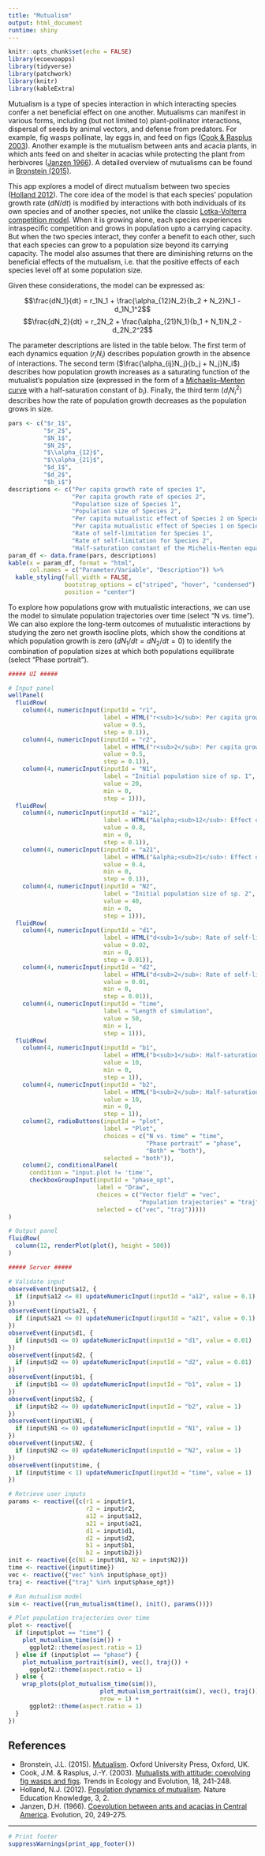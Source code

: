 ```yaml
---
title: "Mutualism"
output: html_document
runtime: shiny
---
```


```r
knitr::opts_chunk$set(echo = FALSE)
library(ecoevoapps)
library(tidyverse)
library(patchwork)
library(knitr)
library(kableExtra)
```

<!-- Add language options here once available -->

Mutualism is a type of species interaction in which interacting species confer a net beneficial effect on one another. Mutualisms can manifest in various forms, including (but not limited to) plant-pollinator interactions, dispersal of seeds by animal vectors, and defense from predators. For example, fig wasps pollinate, lay eggs in, and feed on figs ([Cook & Rasplus 2003](https://doi.org/10.1016/S0169-5347(03)00062-4)). Another example is the mutualism between ants and acacia plants, in which ants feed on and shelter in acacias while protecting the plant from herbivores ([Janzen 1966](https://doi.org/10.2307/2406628)). A detailed overview of mutualisms can be found in [Bronstein (2015)](https://doi.org/10.1093/acprof:oso/9780199675654.001.0001).

This app explores a model of direct mutualism between two species ([Holland 2012](https://www.nature.com/scitable/knowledge/library/population-dynamics-of-mutualism-61656069/)). The core idea of the model is that each species' population growth rate ($dN/dt$) is modified by interactions with both individuals of its own species and of another species, not unlike the classic [Lotka-Volterra competition model](https://ecoevoapps.shinyapps.io/lotka_volterra_competition/). When it is growing alone, each species experiences intraspecific competition and grows in population upto a carrying capacity. But when the two species interact, they confer a benefit to each other, such that each species can grow to a population size beyond its carrying capacity. The model also assumes that there are diminishing returns on the beneficial effects of the mutualism, i.e. that the positive effects of each species level off at some population size. 

Given these considerations, the model can be expressed as:

$$\frac{dN_1}{dt} = r_1N_1 + \frac{\alpha_{12}N_2}{b_2 + N_2}N_1 - d_1N_1^2$$
$$\frac{dN_2}{dt} = r_2N_2 + \frac{\alpha_{21}N_1}{b_1 + N_1}N_2 - d_2N_2^2$$

The parameter descriptions are listed in the table below. The first term of each dynamics equation ($r_iN_i$) describes population growth in the absence of interactions. The second term  ($\frac{\alpha_{ij}N_j}{b_j + N_j}N_i$) describes how population growth increases as a saturating function of the mutualist's population size (expressed in the form of a [Michaelis–Menten curve](https://en.wikipedia.org/wiki/Michaelis%E2%80%93Menten_kinetics) with a half-saturation constant of $b_i$). Finally, the third term ($d_iN_i^2$) describes how the rate of population growth decreases as the population grows in size.

```r
pars <- c("$r_1$",
          "$r_2$",
          "$N_1$",
          "$N_2$",
          "$\\alpha_{12}$",
          "$\\alpha_{21}$",
          "$d_1$",
          "$d_2$",
          "$b_i$")
descriptions <- c("Per capita growth rate of species 1",
                  "Per capita growth rate of species 2",
                  "Population size of Species 1",
                  "Population size of Species 2",
                  "Per capita mutualistic effect of Species 2 on Species 1",
                  "Per capita mutualistic effect of Species 1 on Species 2",
                  "Rate of self-limitation for Species 1",
                  "Rate of self-limitation for Species 2",
                  "Half-saturation constant of the Michelis-Menten equation, i.e. the population size of species $i$ at which it provides half its maximum benefit to species $j$")
param_df <- data.frame(pars, descriptions)
kable(x = param_df, format = "html",
      col.names = c("Parameter/Variable", "Description")) %>%
  kable_styling(full_width = FALSE,
                bootstrap_options = c("striped", "hover", "condensed"),
                position = "center")
```

To explore how populations grow with mutualistic interactions, we can use the model to simulate population trajectories over time (select "N vs. time"). We can also explore the long-term outcomes of mutualistic interactions by studying the zero net growth isocline plots, which show the conditions at which population growth is zero ($dN_1/dt = dN_2/dt = 0$) to identify the combination of population sizes at which both populations equilibrate (select "Phase portrait").

```r
##### UI #####

# Input panel
wellPanel(
  fluidRow(
    column(4, numericInput(inputId = "r1",
                           label = HTML("r<sub>1</sub>: Per capita growth rate of sp. 1"),
                           value = 0.5,
                           step = 0.1)),
    column(4, numericInput(inputId = "r2",
                           label = HTML("r<sub>2</sub>: Per capita growth rate of sp. 2"),
                           value = 0.5,
                           step = 0.1)),
    column(4, numericInput(inputId = "N1",
                           label = "Initial population size of sp. 1",
                           value = 20,
                           min = 0,
                           step = 1))),
  fluidRow(
    column(4, numericInput(inputId = "a12",
                           label = HTML("&alpha;<sub>12</sub>: Effect of sp. 2 on sp. 1"),
                           value = 0.8,
                           min = 0,
                           step = 0.1)),
    column(4, numericInput(inputId = "a21",
                           label = HTML("&alpha;<sub>21</sub>: Effect of sp. 1 on sp. 2"),
                           value = 0.4,
                           min = 0,
                           step = 0.1)),
    column(4, numericInput(inputId = "N2",
                           label = "Initial population size of sp. 2",
                           value = 40,
                           min = 0,
                           step = 1))),
  fluidRow(
    column(4, numericInput(inputId = "d1",
                           label = HTML("d<sub>1</sub>: Rate of self-limitation for sp. 1"),
                           value = 0.02,
                           min = 0,
                           step = 0.01)),
    column(4, numericInput(inputId = "d2",
                           label = HTML("d<sub>2</sub>: Rate of self-limitation for sp. 2"),
                           value = 0.01,
                           min = 0,
                           step = 0.01)),
    column(4, numericInput(inputId = "time",
                           label = "Length of simulation",
                           value = 50,
                           min = 1,
                           step = 1))),
  fluidRow(
    column(4, numericInput(inputId = "b1",
                           label = HTML("b<sub>1</sub>: Half-saturation constant for sp. 1"),
                           value = 10,
                           min = 0,
                           step = 1)),
    column(4, numericInput(inputId = "b2",
                           label = HTML("b<sub>2</sub>: Half-saturation constant for sp. 2"),
                           value = 10,
                           min = 0,
                           step = 1)),
    column(2, radioButtons(inputId = "plot",
                           label = "Plot",
                           choices = c("N vs. time" = "time",
                                       "Phase portrait" = "phase",
                                       "Both" = "both"),
                           selected = "both")),
    column(2, conditionalPanel(
      condition = "input.plot != 'time'",
      checkboxGroupInput(inputId = "phase_opt",
                         label = "Draw",
                         choices = c("Vector field" = "vec",
                                     "Population trajectories" = "traj"),
                         selected = c("vec", "traj")))))
)

# Output panel
fluidRow(
  column(12, renderPlot(plot(), height = 500))
)

##### Server #####

# Validate input
observeEvent(input$a12, {
  if (input$a12 <= 0) updateNumericInput(inputId = "a12", value = 0.1)
})
observeEvent(input$a21, {
  if (input$a21 <= 0) updateNumericInput(inputId = "a21", value = 0.1)
})
observeEvent(input$d1, {
  if (input$d1 <= 0) updateNumericInput(inputId = "d1", value = 0.01)
})
observeEvent(input$d2, {
  if (input$d2 <= 0) updateNumericInput(inputId = "d2", value = 0.01)
})
observeEvent(input$b1, {
  if (input$b1 <= 0) updateNumericInput(inputId = "b1", value = 1)
})
observeEvent(input$b2, {
  if (input$b2 <= 0) updateNumericInput(inputId = "b2", value = 1)
})
observeEvent(input$N1, {
  if (input$N1 <= 0) updateNumericInput(inputId = "N1", value = 1)
})
observeEvent(input$N2, {
  if (input$N2 <= 0) updateNumericInput(inputId = "N2", value = 1)
})
observeEvent(input$time, {
  if (input$time < 1) updateNumericInput(inputId = "time", value = 1)
})

# Retrieve user inputs
params <- reactive({c(r1 = input$r1,
                      r2 = input$r2,
                      a12 = input$a12,
                      a21 = input$a21,
                      d1 = input$d1,
                      d2 = input$d2,
                      b1 = input$b1,
                      b2 = input$b2)})
init <- reactive({c(N1 = input$N1, N2 = input$N2)})
time <- reactive({input$time})
vec <- reactive({"vec" %in% input$phase_opt})
traj <- reactive({"traj" %in% input$phase_opt})

# Run mutualism model
sim <- reactive({run_mutualism(time(), init(), params())})

# Plot population trajectories over time
plot <- reactive({
  if (input$plot == "time") {
    plot_mutualism_time(sim()) +
      ggplot2::theme(aspect.ratio = 1)
  } else if (input$plot == "phase") {
    plot_mutualism_portrait(sim(), vec(), traj()) +
      ggplot2::theme(aspect.ratio = 1)
  } else {
    wrap_plots(plot_mutualism_time(sim()),
                          plot_mutualism_portrait(sim(), vec(), traj()),
                          nrow = 1) +
      ggplot2::theme(aspect.ratio = 1)
  }
})
```

## References

- Bronstein, J.L. (2015). [Mutualism](https://doi.org/10.1093/acprof:oso/9780199675654.001.0001). Oxford University Press, Oxford, UK.
- Cook, J.M. & Rasplus, J.-Y. (2003). [Mutualists with attitude: coevolving fig wasps and figs](https://doi.org/10.1016/S0169-5347(03)00062-4). Trends in Ecology and Evolution, 18, 241-248.
- Holland, N.J. (2012). [Population dynamics of mutualism](https://www.nature.com/scitable/knowledge/library/population-dynamics-of-mutualism-61656069/). Nature Education Knowledge, 3, 2.
- Janzen, D.H. (1966). [Coevolution between ants and acacias in Central America](https://doi.org/10.2307/2406628). Evolution, 20, 249-275.

----------

```r
# Print footer
suppressWarnings(print_app_footer())
```
